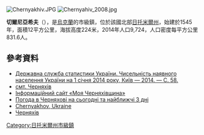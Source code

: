 {{No footnotes|time=2015-09-16T13:00:35+00:00}}
{{coord|50|27|18|N|28|39|55|E|scale:30000|display=title}}

[[Image:Chernyakhiv.JPG|right]]
[[Image:Chernyahiv_2008.jpg|right]]

'''切爾尼亞希夫'''（{{lang-uk|Черняхів}}），是[[烏克蘭|烏克蘭]]的市級鎮，位於該國北部[[日托米爾州|日托米爾州]]，始建於1545年，面積12平方公里，海拔高度224米，2014年人口9,724，人口密度每平方公里831.6人。

==參考資料==
*[http://database.ukrcensus.gov.ua/PXWEB2007/ukr/publ_new1/2014/zb_nas_13.zip Державна служба статистики України. Чисельність наявного населення України на 1 січня 2014 року, Київ — 2014. — С. 58.] {{Wayback|url=http://database.ukrcensus.gov.ua/PXWEB2007/ukr/publ_new1/2014/zb_nas_13.zip |date=20160305023121 }}
*[http://w1.c1.rada.gov.ua/pls/z7503/A005?rf7571=10764 смт. Черняхів] {{Wayback|url=http://w1.c1.rada.gov.ua/pls/z7503/A005?rf7571=10764 |date=20201201054151 }}
* [http://chernyakhiv.org.ua/ Інформаційний сайт «Моя Черняхівщина»] {{Wayback|url=http://chernyakhiv.org.ua/ |date=20201022090717 }}
* [http://weather.in.ua/ua/zhitomirskaja/28354 Погода в Черняхові на сьогодні та найближчі 3 дні] {{Wayback|url=http://weather.in.ua/ua/zhitomirskaja/28354 |date=20111219151155 }}
* [https://web.archive.org/web/20150921142117/http://data.jewishgen.org/wconnect/wc.dll?jg~jgsys~community~-1037129 Chernyakhov, Ukraine]
* [http://imsu-zhytomyr.com/mista-i-sela-zhytomyrskoi-oblasti/chernjahivskyj-rajon/chernjahiv-.html Черняхів] {{Wayback|url=http://imsu-zhytomyr.com/mista-i-sela-zhytomyrskoi-oblasti/chernjahivskyj-rajon/chernjahiv-.html |date=20200503131357 }}

{{DEFAULTSORT:Черняхів}}
[[Category:日托米爾州市級鎮|Category:日托米爾州市級鎮]]


{{Zhytomyr-geo-stub}}